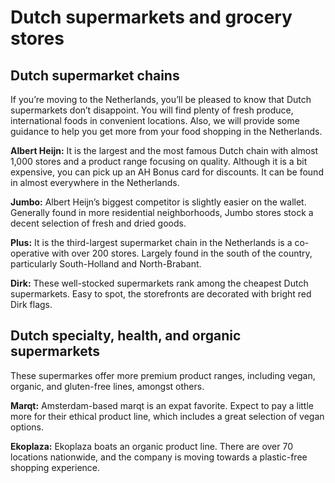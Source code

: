 # Dutch supermarkets and grocery stores
## Dutch supermarket chains 
If you’re moving to the Netherlands, you’ll be pleased to know that Dutch supermarkets don’t disappoint. You will find plenty of fresh produce, international foods in convenient locations. Also, we will provide some guidance to help you get more from your food shopping in the Netherlands.  

**Albert Heijn:** It is the largest and the most famous Dutch chain with almost 1,000 stores and a product range focusing on quality. Although it is a bit expensive, you can pick up an AH Bonus card for discounts. It can be found in almost everywhere in the Netherlands. 

**Jumbo:** Albert Heijn’s biggest competitor is slightly easier on the wallet. Generally found in more residential neighborhoods, Jumbo stores stock a decent selection of fresh and dried goods.

**Plus:** It is the third-largest supermarket chain in the Netherlands is a co-operative with over 200 stores. Largely found in the south of the country, particularly South-Holland and North-Brabant.

**Dirk:** These well-stocked supermarkets rank among the cheapest Dutch supermarkets. Easy to spot, the storefronts are decorated with bright red Dirk flags.

## Dutch specialty, health, and organic supermarkets
These supermarkes offer more premium product ranges, including vegan, organic, and gluten-free lines, amongst others. 

**Marqt:** Amsterdam-based marqt is an expat favorite. Expect to pay a little more for their ethical product line, which includes a great selection of vegan options. 

**Ekoplaza:** Ekoplaza boats an organic product line. There are over 70 locations nationwide, and the company is moving towards a plastic-free shopping experience.
